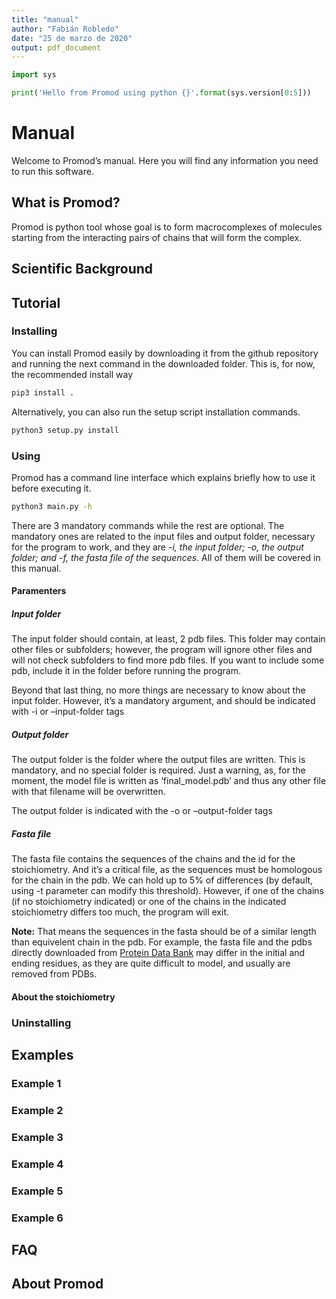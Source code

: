 ```yaml
---
title: "manual"
author: "Fabián Robledo"
date: "25 de marzo de 2020"
output: pdf_document
---
```


```python

import sys

print('Hello from Promod using python {}'.format(sys.version[0:5]))
```

# Manual

Welcome to Promod's manual. Here you will find any information you need to run this software. 

## What is Promod?

Promod is python tool whose goal is to form macrocomplexes of molecules starting from the interacting pairs of chains that will form the complex. 

## Scientific Background

## Tutorial

### Installing

You can install Promod easily by downloading it from the github repository and running the next command in the downloaded folder. This is, for now, the recommended install way


```sh
pip3 install .
```

Alternatively, you can also run the setup script installation commands.
```sh
python3 setup.py install
```
### Using

Promod has a command line interface which explains briefly how to use it before executing it.

```sh
python3 main.py -h
```
There are 3 mandatory commands while the rest are optional. The mandatory ones are related to the input files and output folder, necessary for the program to work, and they are *-i, the input folder; -o, the output folder; and -f, the fasta file of the sequences*. All of them will be covered in this manual.

#### Paramenters

##### Input folder

The input folder should contain, at least, 2 pdb files. This folder may contain other files or subfolders; however, the program will ignore other files and will not check subfolders to find more pdb files. If you want to include some pdb, include it in the folder before running the program.

Beyond that last thing, no more things are necessary to know about the input folder. However, it's a mandatory argument, and should be indicated with -i or --input-folder tags

##### Output folder

The output folder is the folder where the output files are written. This is mandatory, and no special folder is required. Just a warning, as, for the moment, the model file is written as 'final_model.pdb' and thus any other file with that filename will be overwritten.

The output folder is indicated with the -o or --output-folder tags

##### Fasta file

The fasta file contains the sequences of the chains and the id for the stoichiometry. And it's a critical file, as the sequences must be homologous for the chain in the pdb. We can hold up to 5% of differences (by default, using -t parameter can modify this threshold). However, if one of the chains (if no stoichiometry indicated) or one of the chains in the indicated stoichiometry differs too much, the program will exit.

**Note:** That means the sequences in the fasta should be of a similar length than equivelent chain in the pdb. For example, the fasta file and the pdbs directly downloaded from [Protein Data Bank](https://www.rcsb.org/) may differ in the initial and ending residues, as they are quite difficult to model, and usually are removed from PDBs.

#### About the stoichiometry

### Uninstalling

## Examples

### Example 1

### Example 2

### Example 3

### Example 4

### Example 5

### Example 6

## FAQ

## About Promod